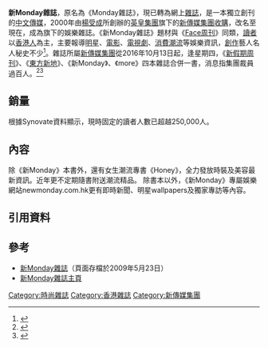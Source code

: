 '''新Monday雜誌'''，原名為《Monday雜誌》，現已轉為網上[[雜誌|雜誌]]，是一本獨立創刊的[[中文傳媒|中文傳媒]]，2000年由[[楊受成|楊受成]]所創辦的[[英皇集團|英皇集團]]旗下的[[新傳媒集團|新傳媒集團]][[收購|收購]]，改名至現在，成為旗下的娛樂雜誌。《新Monday雜誌》題材與《[[壹本便利|Face周刊]]》同類，[[讀者|讀者]]以[[香港人|香港人]]為主，主要報導[[明星|明星]]、[[電影|電影]]、[[電視劇|電視劇]]、[[消費|消費]][[潮流|潮流]]等娛樂資訊，[[創作|創作]]藝人名人秘史不少<ref>{{cite web|url=http://www.facebook.com/topic.php?uid=12823660517&topic=9602#!/photo.php?pid=30970405&op=1&o=global&view=global&subj=70089410660&id=1024538701|title=新Monday第501期封面故事}}</ref>。雜誌所屬[[新傳媒集團|新傳媒集團]]從2016年10月13日起，逢星期四，《[[新假期|新假期周刊]]》、《[[東方新地|東方新地]]》、《新Monday》、《more》四本雜誌合併一書，消息指集團裁員過百人。<ref>{{Cite web|url=http://www.hk01.com/%E6%B8%AF%E8%81%9E/44446/-%E6%9D%B1%E6%96%B9%E6%96%B0%E5%9C%B0-%E6%96%B0%E5%81%87%E6%9C%9F-%E6%96%B0Monday-%E5%90%88%E4%BD%B5-%E6%96%B0%E5%82%B3%E5%AA%92%E5%82%B3%E8%A3%81%E7%99%BE%E4%BA%BA|title=《東方新地》《新假期》《新Monday》合併　新傳媒傳裁百人|accessdate=2016-10-07|last=梁煥敏|work=香港01}}</ref><ref>{{Cite web|url=http://video.genfb.com/1199481863428644|title=10月13日起，逢星期四，新假期周刊、東方新地、新Monday、more四合一，只售$15。|accessdate=2016-10-07|work=GenFB.com|archive-url=https://web.archive.org/web/20161009131902/http://video.genfb.com/1199481863428644|archive-date=2016-10-09|dead-url=yes}}</ref>

==銷量==
根據Synovate資料顯示，現時固定的讀者人數已超越250,000人。

==內容==
除《新Monday》本書外，還有女生潮流專書《Honey》，全力發放時裝及美容最新資訊。近年更不定期隨書附送潮流精品。
除書本以外，《新Monday》專屬娛樂網站newmonday.com.hk更有即時新聞、明星wallpapers及獨家專訪等內容。

==引用資料==
{{reflist}}

==參考==
*[https://web.archive.org/web/20090523054352/http://www.newmonday.com.hk/index.php?controller=Default&action=Aboutus 新Monday雜誌]（頁面存檔於2009年5月23日）
*[https://www.nmplus.hk/ 新Monday雜誌主頁] {{Wayback|url=https://www.nmplus.hk/ |date=20190619025327 }}

{{HK-media-stub}}
[[Category:時尚雜誌|Category:時尚雜誌]]
[[Category:香港雜誌|Category:香港雜誌]]
[[Category:新傳媒集團|Category:新傳媒集團]]